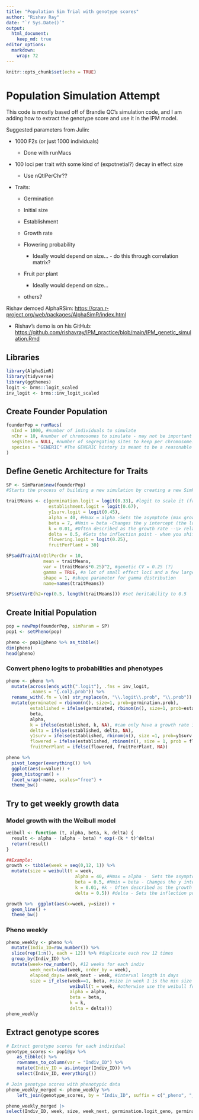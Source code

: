 ```yaml
---
title: "Population Sim Trial with genotype scores"
author: "Rishav Ray"
date: "`r Sys.Date()`"
output: 
  html_document: 
    keep_md: true
editor_options: 
  markdown: 
    wrap: 72
---
```


```r
knitr::opts_chunk$set(echo = TRUE)
```

# Population Simulation Attempt

This code is mostly based off of Brandie QC's simulation code, and I am adding how to extract the genotype score and use it in the IPM model.

Suggested parameters from Julin:

-   1000 F2s (or just 1000 individuals)

    -   Done with runMacs

-   100 loci per trait with some kind of (expotnetial?) decay in effect
    size

    -   Use nQtlPerChr??

-   Traits:

    -   Germination

    -   Initial size

    -   Establishment

    -   Growth rate

    -   Flowering probability

        -   Ideally would depend on size... - do this through
            correlation matrix?

    -   Fruit per plant

        -   Ideally would depend on size...

    -   others?

Rishav demoed AlphaRSim:
<https://cran.r-project.org/web/packages/AlphaSimR/index.html>

-   Rishav's demo is on his GitHub:
    <https://github.com/rishavray/IPM_practice/blob/main/IPM_genetic_simulation.Rmd>

## Libraries

```r
library(AlphaSimR)
library(tidyverse)
library(ggthemes)
logit <- brms::logit_scaled
inv_logit <- brms::inv_logit_scaled
```

## Create Founder Population

```r
founderPop = runMacs(
  nInd = 1000, #number of individuals to simulate 
  nChr = 10, #number of chromosomes to simulate - may not be important to match to Streps' 14
  segSites = NULL, #number of segregating sites to keep per chromosome.
  species = "GENERIC" #The GENERIC history is meant to be a reasonable all-purpose choice. It runs quickly and models a population with an effective populations size that has gone through several historic bottlenecks.
)
```

## Define Genetic Architecture for Traits

```r
SP <- SimParam$new(founderPop)
#Starts the process of building a new simulation by creating a new SimParam object and assigning a founder population to the class.

traitMeans <- c(germination.logit = logit(0.33), #logit to scale it (from gene --> trait)
                establishment.logit = logit(0.67),
                y1surv.logit = logit(0.45),
                alpha = 40, #Hmax = alpha -Sets the asymptote (max growth) for the Weibull model 
                beta = 7, #Hmin = beta -Changes the y intercept (the lower limit) for the Weibull model- recruit size?
                k = 0.01, #Often described as the growth rate --\> related to the slope of the line for the Weibull model 
                delta = 0.5, #Sets the inflection point - when you shift b/t concave to convex for the Weibull model 
                flowering.logit = logit(0.25),
                fruitPerPlant = 30)

SP$addTraitA(nQtlPerChr = 10, 
              mean = traitMeans, 
              var = (traitMeans*0.25)^2, #genetic CV = 0.25 (?)
              gamma = TRUE, #a lot of small effect loci and a few large effect loci 
              shape = 1, #shape parameter for gamma distribution 
              name=names(traitMeans))

SP$setVarE(h2=rep(0.5, length(traitMeans))) #set heritability to 0.5 
```

## Create Initial Population

```r
pop = newPop(founderPop, simParam = SP)
pop1 <- setPheno(pop)
```

```r
pheno <- pop1@pheno %>% as_tibble()
dim(pheno)
head(pheno)
```

### Convert pheno logits to probabilities and phenotypes
```r
pheno <- pheno %>%
  mutate(across(ends_with(".logit"), .fns = inv_logit, 
         .names = "{.col}.prob")) %>%
  rename_with(.fn = \(n) str_replace(n, "\\.logit\\.prob", "\\.prob")) %>%
  mutate(germinated = rbinom(n(), size=1, prob=germination.prob),
         established = ifelse(germinated, rbinom(n(), size=1, prob=establishment.prob), NA),
         beta, 
         alpha, 
         k = ifelse(established, k, NA), #can only have a growth rate if you establish
         delta = ifelse(established, delta, NA),
         y1surv = ifelse(established, rbinom(n(), size =1, prob=y1surv.prob), NA),
         flowered = ifelse(established, rbinom(n(), size = 1, prob = flowering.prob), NA),
         fruitPerPlant = ifelse(flowered, fruitPerPlant, NA))
```

```r
pheno %>%
  pivot_longer(everything()) %>%
  ggplot(aes(x=value)) +
  geom_histogram() +
  facet_wrap(~name, scales="free") +
  theme_bw()
```

## Try to get weekly growth data

### Model growth with the Weibull model

```r
weibull <- function (t, alpha, beta, k, delta) {
  result <- alpha - (alpha - beta) * exp(-(k * t)^delta)
  return(result)
}

##Example:
growth <- tibble(week = seq(0,12, 1)) %>%
  mutate(size = weibull(t = week,
                          alpha = 40, #Hmax = alpha -  Sets the asymptote (max growth)
                          beta = 0.5, #Hmin = beta - Changes the y intercept (the lower limit)
                          k = 0.01, #k - Often described as the growth rate --\> related to the slope of the line
                          delta = 0.5)) #delta - Sets the inflection point - when you shift b/t concave to convex

growth %>%  ggplot(aes(x=week, y=size)) +
  geom_line() +
  theme_bw()
```

### Pheno weekly
```r
pheno_weekly <- pheno %>% 
  mutate(Indiv_ID=row_number()) %>% 
  slice(rep(1:n(), each = 12)) %>% #duplicate each row 12 times 
  group_by(Indiv_ID) %>% 
  mutate(week=row_number(), #12 weeks for each indiv
         week_next=lead(week, order_by = week), 
         elapsed_days= week_next - week, #interval length in days
         size = if_else(week==1, beta, #size in week 1 is the min size (beta)
                        weibull(t = week, #otherwise use the weibull formula to calculate size
                        alpha = alpha,
                        beta = beta,
                        k = k, 
                        delta = delta)))
pheno_weekly
```

## Extract genotype scores
```r
# Extract genotype scores for each individual
genotype_scores <- pop1@gv %>%
    as_tibble() %>%
    rownames_to_column(var = "Indiv_ID") %>%
    mutate(Indiv_ID = as.integer(Indiv_ID)) %>%
    select(Indiv_ID, everything())

# Join genotype scores with phenotypic data
pheno_weekly_merged <- pheno_weekly %>%
    left_join(genotype_scores, by = "Indiv_ID", suffix = c("_pheno", "_geno"))

pheno_weekly_merged |>
select(Indiv_ID, week, size, week_next, germination.logit_geno, germination.logit_pheno)
```